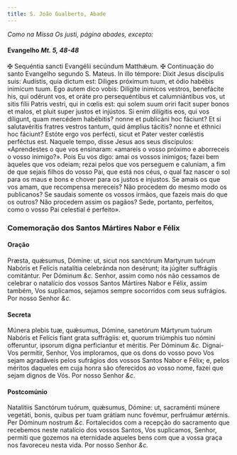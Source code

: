 ```yaml
---
title: S. João Gualberto, Abade
---
```


<em>Como na Missa Os justi, página abades, excepto:</em>

<h4 class="text-center">
  Evangelho <em>Mt. 5, 48-48</em>
</h4>
<div class="grid grid-cols-2 gap-5">
  <span class="text-justify">
    <span class="text-red-500">&#10016;</span> Sequéntia sancti Evangélii
    secúndum Matthǽum.
  </span>
  <span class="text-justify">
    <span class="text-red-500">&#10016;</span> Continuação do santo Evangelho
    segundo S. Mateus.
  </span>
  <span class="text-justify">
    In illo témpore: Dixit Jesus discípulis suis: Audístis, quia dictum est:
    Diliges próximum tuum, et ódio habébis inimícum tuum. Ego autem dico vobis:
    Dilígite inimícos vestros, benefácite his, qui odérunt vos, et oráte pro
    persequéntibus et calumniántibus vos, ut sitis fílii Patris vestri, qui in
    cœlis est: qui solem suum oriri facit super bonos et malos, et pluit super
    justos et injústos. Si enim dilígitis eos, qui vos díligunt, quam mercédem
    habébitis? nonne et publicáni hoc fáciunt? Et si salutavéritis fratres
    vestros tantum, quid ámplius tácitis? nonne et éthnici hoc fáciunt? Estóte
    ergo vos perfécti, sicut et Pater vester cœléstis perféctus est.
  </span>
  <span class="text-justify">
    Naquele tempo, disse Jesus aos seus discípulos: «Aprendestes o que vos
    ensinaram: «amareis o vosso próximo e aborreceis o vosso inimigo?». Pois Eu
    vos digo: amai os vossos inimigos; fazei bem àqueles que vos odeiam; rezai
    pelos que vos perseguem e caluniam, a fim de que sejais filhos do vosso Pai,
    que está nos céus, o qual faz nascer o sol para os maus e bons e chover para
    os justos e injustos. Se amais os que vos amam, que recompensa mereceis? Não
    procedem do mesmo modo os publicanos? Se saudais somente os vossos irmãos,
    que fazeis mais do que os outros? Não procedem assim os pagãos? Sede,
    portanto, perfeitos, como o vosso Pai celestial é perfeito».
  </span>
</div>

<h3 class="text-center">Comemoração dos Santos Mártires Nabor e Félix</h3>


#### Oração
<div class="grid grid-cols-2 gap-5">
  <span class="text-justify">
    Præsta, quǽsumus, Dómine: ut, sicut nos sanctórum Martyrum tuórum Nabóris et
    Felícis natalítia celebránda non desérunt; ita júgiter suffrágiis
    comitántur. Per Dóminum <em>&c.</em>
  </span>
  <span class="text-justify">
    Senhor, assim como nós não cessamos de celebrar o natalício dos vossos
    Santos Mártires Nabor e Félix, assim também, Vos suplicamos, sejamos sempre
    socorridos com seus sufrágios. Por nosso Senhor <em>&c.</em>
  </span>
</div>


#### Secreta
<div class="grid grid-cols-2 gap-5">
  <span class="text-justify">
    Múnera plebis tuæ, quǽsumus, Dómine, sanetórum Mártyrum tuórum Nabóris et
    Felícis fiant grata suffrágiis: et, quorum triúmphis tuo nómini offeruntur,
    ipsorum digna perficiantur et méritis. Per Dóminum <em>&c.</em>
  </span>
  <span class="text-justify">
    Dignai-Vos permitir, Senhor, Vos imploramos, que os dons do vosso povo Vos
    sejam agradáveis pelos sufrágios dos vossos Santos Nabor e Félix; e, pelos
    méritos daqueles em cuja honra são oferecidos ao vosso nome, fazei que sejam
    dignos de Vós. Por nosso Senhor <em>&c.</em>
  </span>
</div>


#### Postcomúnio
<div class="grid grid-cols-2 gap-5">
  <span class="text-justify">
    Natalítiis Sanctórum tuórum, quǽsumus, Dómine: ut, sacraménti múnere
    vegetáti, bonis, quibus per tuam grátiam nunc fovémur, perfruámur ætérnis.
    Per Dóminum nostrum <em>&c.</em>
  </span>
  <span class="text-justify">
    Fortalecidos com a recepção do sacramento que recebemos neste natalício dos
    vossos Santos, Vos suplicamos, Senhor, permiti que gozemos na eternidade
    aqueles bens com que a vossa graça nos favoreceu nesta vida. Por nosso
    Senhor <em>&c.</em>
  </span>
</div>
